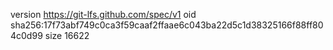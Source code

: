 version https://git-lfs.github.com/spec/v1
oid sha256:17f73abf749c0ca3f59caaf2ffaae6c043ba22d5c1d38325166f88ff804c0d99
size 16622
